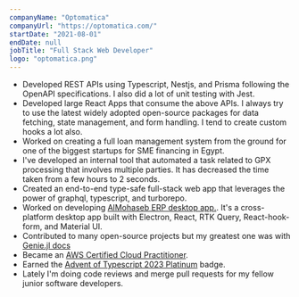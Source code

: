 ```yaml
---
companyName: "Optomatica"
companyUrl: "https://optomatica.com/"
startDate: "2021-08-01"
endDate: null
jobTitle: "Full Stack Web Developer"
logo: "optomatica.png"
---
```

- Developed REST APIs using Typescript, Nestjs, and Prisma following the OpenAPI specifications. I also did a lot of unit testing with Jest.
- Developed large React Apps that consume the above APIs. I always try to use the latest widely adopted open-source packages for data fetching, state management, and form handling. I tend to create custom hooks a lot also.
- Worked on creating a full loan management system from the ground for one of the biggest startups for SME financing in Egypt.
- I've developed an internal tool that automated a task related to GPX processing that involves multiple parties. It has decreased the time taken from a few hours to 2 seconds.
- Created an end-to-end type-safe full-stack web app that leverages the power of graphql, typescript, and turborepo.
- Worked on developing [AlMohaseb ERP desktop app.](https://almohaseb-erp.com/). It's a cross-platform desktop app built with Electron, React, RTK Query, React-hook-form, and Material UI.
- Contributed to many open-source projects but my greatest one was with [Genie.jl docs](https://github.com/GenieFramework/GenieFrameworkDocs)
- Became an [AWS Certified Cloud Practitioner](https://www.credly.com/badges/a74e80fc-707c-41a7-8769-83e6d6452e14/public_url).
- Earned the [Advent of Typescript 2023 Platinum](https://typehero.dev/@ms10596) badge.
- Lately I'm doing code reviews and merge pull requests for my fellow junior software developers.
